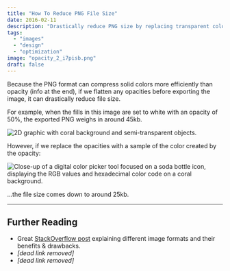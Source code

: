 ```yaml
---
title: "How To Reduce PNG File Size"
date: 2016-02-11
description: "Drastically reduce PNG size by replacing transparent colors."
tags:
  - "images"
  - "design"
  - "optimization"
image: "opacity_2_i7pisb.png"
draft: false
---
```


Because the PNG format can compress solid colors more efficiently than opacity
(info at the end), if we flatten any opacities before exporting the image, it
can drastically reduce file size.

For example, when the fills in this image are set to white with an opacity of
50%, the exported PNG weighs in around 45kb.

![2D graphic with coral background and semi-transparent objects.](opacity_1_dyy7o1.png)

However, if we replace the opacities with a sample of the color created by the
opacity:

![Close-up of a digital color picker tool focused on a soda bottle icon, displaying the RGB values and hexadecimal color code on a coral background.](opacity_2_i7pisb.png)

...the file size comes down to around 25kb.

---

## Further Reading

- Great [StackOverflow post][so-post] explaining different image formats and
  their benefits & drawbacks.
- _[dead link removed]_
- _[dead link removed]_

[so-post]: http://stackoverflow.com/a/7752936/722367
